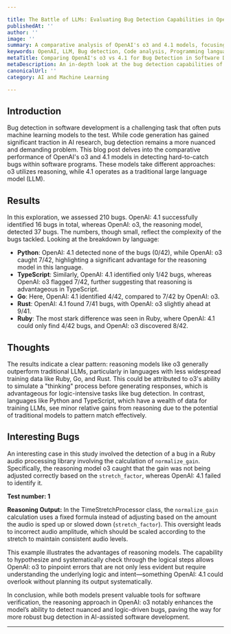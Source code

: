 ```yaml
---

title: The Battle of LLMs: Evaluating Bug Detection Capabilities in OpenAI's o3 and 4.1 Models
publishedAt: ''
author: ''
image: ''
summary: A comparative analysis of OpenAI's o3 and 4.1 models, focusing on their effectiveness in catching difficult bugs across various programming languages.
keywords: OpenAI, LLM, Bug detection, Code analysis, Programming languages
metaTitle: Comparing OpenAI's o3 vs 4.1 for Bug Detection in Software Development
metaDescription: An in-depth look at the bug detection capabilities of OpenAI's o3 and 4.1 models across Python, TypeScript, Go, Rust, and Ruby.
canonicalUrl: ''
category: AI and Machine Learning

---
```


## Introduction

Bug detection in software development is a challenging task that often puts machine learning models to the test. While code generation has gained significant traction in AI research, bug detection remains a more nuanced and demanding problem. This blog post delves into the comparative performance of OpenAI's o3 and 4.1 models in detecting hard-to-catch bugs within software programs. These models take different approaches: o3 utilizes reasoning, while 4.1 operates as a traditional large language model (LLM).

## Results

In this exploration, we assessed 210 bugs. OpenAI: 4.1 successfully identified 16 bugs in total, whereas OpenAI: o3, the reasoning model, detected 37 bugs. The numbers, though small, reflect the complexity of the bugs tackled. Looking at the breakdown by language:

- **Python**: OpenAI: 4.1 detected none of the bugs (0/42), while OpenAI: o3 caught 7/42, highlighting a significant advantage for the reasoning model in this language.
- **TypeScript**: Similarly, OpenAI: 4.1 identified only 1/42 bugs, whereas OpenAI: o3 flagged 7/42, further suggesting that reasoning is advantageous in TypeScript.
- **Go**: Here, OpenAI: 4.1 identified 4/42, compared to 7/42 by OpenAI: o3.
- **Rust**: OpenAI: 4.1 found 7/41 bugs, with OpenAI: o3 slightly ahead at 9/41.
- **Ruby**: The most stark difference was seen in Ruby, where OpenAI: 4.1 could only find 4/42 bugs, and OpenAI: o3 discovered 8/42.

## Thoughts

The results indicate a clear pattern: reasoning models like o3 generally outperform traditional LLMs, particularly in languages with less widespread training data like Ruby, Go, and Rust. This could be attributed to o3's ability to simulate a "thinking" process before generating responses, which is advantageous for logic-intensive tasks like bug detection. In contrast, languages like Python and TypeScript, which have a wealth of data for training LLMs, see minor relative gains from reasoning due to the potential of traditional models to pattern match effectively.

## Interesting Bugs

An interesting case in this study involved the detection of a bug in a Ruby audio processing library involving the calculation of `normalize_gain`. Specifically, the reasoning model o3 caught that the gain was not being adjusted correctly based on the `stretch_factor`, whereas OpenAI: 4.1 failed to identify it.

**Test number: 1**

**Reasoning Output:** In the TimeStretchProcessor class, the `normalize_gain` calculation uses a fixed formula instead of adjusting based on the amount the audio is sped up or slowed down (`stretch_factor`). This oversight leads to incorrect audio amplitude, which should be scaled according to the stretch to maintain consistent audio levels.

This example illustrates the advantages of reasoning models. The capability to hypothesize and systematically check through the logical steps allows OpenAI: o3 to pinpoint errors that are not only less evident but require understanding the underlying logic and intent—something OpenAI: 4.1 could overlook without planning its output systematically.

In conclusion, while both models present valuable tools for software verification, the reasoning approach in OpenAI: o3 notably enhances the model’s ability to detect nuanced and logic-driven bugs, paving the way for more robust bug detection in AI-assisted software development.

---